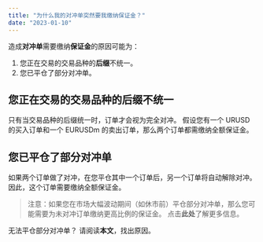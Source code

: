 ```yaml
---
title: "为什么我的对冲单突然要我缴纳保证金？"
date: "2023-01-10"
---
```


<Ads></Ads> 

造成**对冲单**需要缴纳**保证金**的原因可能为：

1. 您正在交易的交易品种的**后缀**不统一。
2. 您已平仓了部分对冲单。

## 您正在交易的交易品种的后缀不统一

只有当交易品种的后缀统一时，订单才会视为完全对冲。 假设您有一个 URUSD 的买入订单和一个 EURUSDm 的卖出订单，那么两个订单都需缴纳全额保证金。

## 您已平仓了部分对冲单

如果两个订单做了对冲，在您平仓其中一个订单后，另一个订单将自动解除对冲。 因此，这个订单需要缴纳全额保证金。

> 注意：如果您在市场大幅波动期间（如休市前）平仓部分对冲单，那么您可能需要为未对冲订单缴纳更高比例的保证金。 点击**此处**了解更多信息。

无法平仓部分对冲单？ 请阅读**本文**，找出原因。
